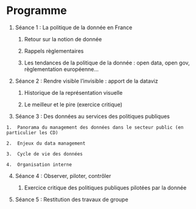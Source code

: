# Programme

1.  Séance 1 : La politique de la donnée en France

    1.  Retour sur la notion de donnée

    2.  Rappels règlementaires

    3.  Les tendances de la politique de la donnée : open data, open gov, règlementation européenne...

2.  Séance 2 : Rendre visible l'invisible : apport de la dataviz

    1.  Historique de la représentation visuelle

    2.  Le meilleur et le pire (exercice critique)

3.   Séance 3 : Des données au services des politiques publiques

    1.  Panorama du management des données dans le secteur public (en particulier les CD)

    2.  Enjeux du data management

    3.  Cycle de vie des données

    4.  Organisation interne

4.  Séance 4 : Observer, piloter, contrôler

    1.  Exercice critique des politiques publiques pilotées par la donnée

5.  Séance 5 : Restitution des travaux de groupe
